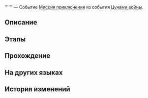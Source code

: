 {{Дополнить|Диалоги.}}
{{Миссия Инфобокс
|id              = 8021203
|Название        = 
|Изображение     = Миссия Освоения .png
|Тип             = Миссия приключения
|События         = Цунами войны
|Глава           = 
|Условия         = Завершена [[Миссия приключения]] ''[[Цунами войны]]''
|Персонажи       = Первопроходец
|СтартЛокация    = Зона поддержки
|Мир             = Космическая станция «Герта»
|Локации         = Зона поддержки
|Предыдущая      = Цунами войны
|Следующая       = 
|Награды         = 
}}
'''''' — Событие [[Миссия приключения]] из события [[Цунами войны]].

==Описание==
{{Описание|<!--официальное описание из Перекрёстка судеб-->}}

==Этапы==


==Прохождение==
{{Дополнить}}


{{Диалог Конец}}

==На других языках==
{{На других языках
|en   = 
|zhs  = 
|zht  = 
|ja   = 
|ko   = 
|es   = 
|fr   = 
|ru   = 
|th   = 
|vi   = 
|de   = 
|id   = 
|pt   = 
}}

==История изменений==
{{История изменений|2.7}}

